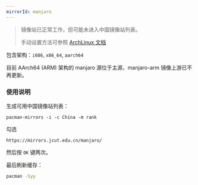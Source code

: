 ```yaml
---
mirrorId: manjaro
---
```


> 镜像站已正常工作，但可能未进入中国镜像站列表。
> 
> 手动设置方法可参照 [ArchLinux 文档](/docs/archlinux)

包含架构：`i686`, `x86_64`, `aarch64`

目前 AArch64 (ARM) 架构的 manjaro 源位于主源，manjaro-arm 镜像上游已不再更新。

### 使用说明

生成可用中国镜像站列表：

```shell
pacman-mirrors -i -c China -m rank
```
        
勾选

```plaintext
https://mirrors.jcut.edu.cn/manjaro/
```

然后按 ``OK`` 键两次。
        
最后刷新缓存：

```bash
pacman -Syy
```
